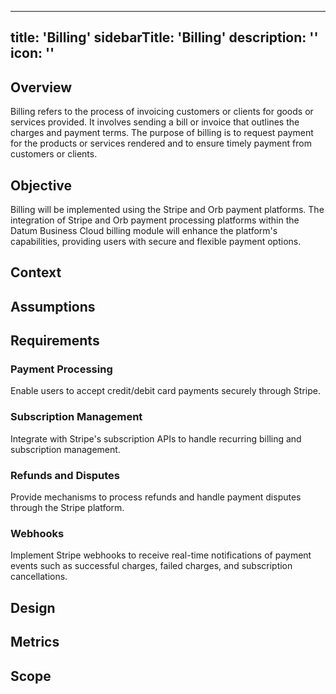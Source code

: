 
---
title: 'Billing'
sidebarTitle: 'Billing'
description: ''
icon: ''
---

## Overview
Billing refers to the process of invoicing customers or clients for goods or services provided. It involves sending a bill or invoice that outlines the charges and payment terms. The purpose of billing is to request payment for the products or services rendered and to ensure timely payment from customers or clients.

## Objective
Billing will be implemented using the Stripe and Orb payment platforms. 
The integration of Stripe and Orb payment processing platforms within the Datum Business Cloud billing module will enhance the platform's capabilities, providing users with secure and flexible payment options.

## Context

## Assumptions

## Requirements
### Payment Processing
Enable users to accept credit/debit card payments securely through Stripe.

### Subscription Management
Integrate with Stripe's subscription APIs to handle recurring billing and subscription management.

### Refunds and Disputes
Provide mechanisms to process refunds and handle payment disputes through the Stripe platform.

### Webhooks
Implement Stripe webhooks to receive real-time notifications of payment events such as successful charges, failed charges, and subscription cancellations.

## Design

## Metrics

## Scope
